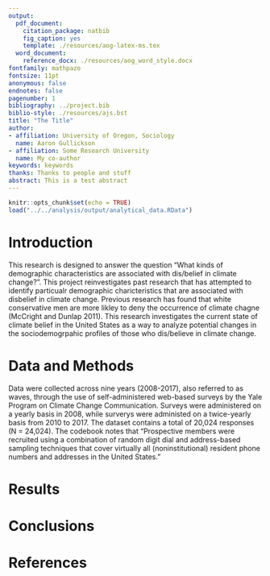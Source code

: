 ```yaml
---
output:
  pdf_document:
    citation_package: natbib
    fig_caption: yes
    template: ./resources/aog-latex-ms.tex
  word_document:
    reference_docx: ./resources/aog_word_style.docx
fontfamily: mathpazo
fontsize: 11pt
anonymous: false
endnotes: false
pagenumber: 1
bibliography: ../project.bib
biblio-style: ./resources/ajs.bst
title: "The Title"
author:
- affiliation: University of Oregon, Sociology
  name: Aaron Gullickson
- affiliation: Some Research University
  name: My co-author
keywords: keywords
thanks: Thanks to people and stuff
abstract: This is a test abstract
---
```


```r
knitr::opts_chunk$set(echo = TRUE)
load("../../analysis/output/analytical_data.RData")
```

# Introduction
This research is designed to answer the question "What kinds of demographic characteristics are associated with dis/belief in climate change?". This project reinvestigates past research that has attempted to identify particualr demographic charicteristics that are associated with disbelief in climate change. Previous research has found that white conservative men are more likley to deny the occurrence of climate chagne (McCright and Dunlap 2011). This research investigates the current state of climate belief in the United States as a way to analyze potential changes in the sociodemogrpahic profiles of those who dis/believe in climate change. 

# Data and Methods
Data were collected across nine years (2008-2017), also referred to as waves, through the use of self-administered web-based surveys by the Yale Program on Climate Change Communication. Surveys were administered on a yearly basis in 2008, while surverys were administed on a twice-yearly basis from 2010 to 2017. The dataset contains a total of 20,024 responses (N = 24,024). The codebook notes that "Prospective members were recruited using a combination of random digit dial and address-based sampling techniques that cover virtually all (noninstitutional) resident phone numbers and addresses in the United States."

# Results

# Conclusions

# References
